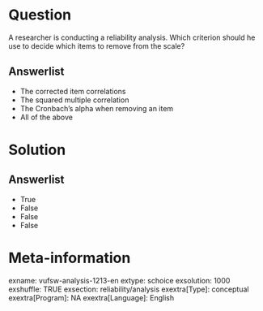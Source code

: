 Question
========
A researcher is conducting a reliability analysis. Which criterion
should he use to decide which items to remove from the scale?

Answerlist
----------
* The corrected item correlations
* The squared multiple correlation
* The Cronbach's alpha when removing an item
* All of the above

Solution
========

Answerlist
----------
* True
* False
* False
* False

Meta-information
================
exname: vufsw-analysis-1213-en
extype: schoice
exsolution: 1000
exshuffle: TRUE
exsection: reliability/analysis
exextra[Type]: conceptual
exextra[Program]: NA
exextra[Language]: English
